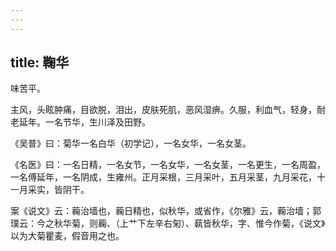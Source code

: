 ```yaml
---
---
---
```

title: 鞠华
---



味苦平。

主风，头眩肿痛，目欲脱，泪出，皮肤死肌，恶风湿痹。久服，利血气，轻身，耐老延年。一名节华，生川泽及田野。

《吴普》曰：菊华一名白华（初学记），一名女华，一名女茎。

《名医》曰：一名日精，一名女节，一名女华，一名女茎，一名更生，一名周盈，一名傅延年，一名阴成，生雍州。正月采根，三月采叶，五月采茎，九月采花，十一月采实，皆阴干。

案《说文》云：蘜治墙也，蘜日精也，似秋华，或省作，《尔雅》云，蘜治墙；郭璞云：今之秋华菊，则蘜、（上艹下左辛右匊）、蓻皆秋华，字、惟今作菊，《说文》以为大菊瞿麦，假音用之也。
